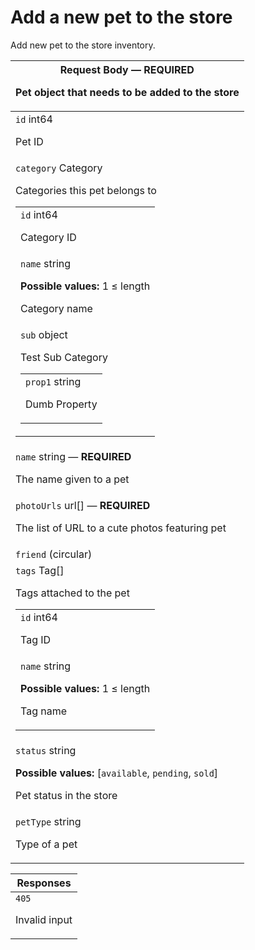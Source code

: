 # Add a new pet to the store



Add new pet to the store inventory.

<table style={{"display":"table","width":"100%"}}><thead><tr><th style={{"textAlign":"left"}}>Request Body <span style={{"opacity":"0.6"}}> — </span><strong style={{"fontSize":"var(--ifm-code-font-size)","color":"var(--openapi-required)"}}> REQUIRED</strong><div>

Pet object that needs to be added to the store

</div></th></tr></thead><tbody><tr><td><code>id</code><span style={{"opacity":"0.6"}}> int64</span><div style={{"marginTop":"var(--ifm-table-cell-padding)"}}>

Pet ID

</div></td></tr><tr><td><code>category</code><span style={{"opacity":"0.6"}}> Category</span><div style={{"marginTop":"var(--ifm-table-cell-padding)"}}>

Categories this pet belongs to

</div><table style={{"display":"table","width":"100%","marginTop":"var(--ifm-table-cell-padding)","marginBottom":"0px"}}><tbody><tr><td><code>id</code><span style={{"opacity":"0.6"}}> int64</span><div style={{"marginTop":"var(--ifm-table-cell-padding)"}}>

Category ID

</div></td></tr><tr><td><code>name</code><span style={{"opacity":"0.6"}}> string</span><div style={{"marginTop":"var(--ifm-table-cell-padding)"}}>

**Possible values:** 1 ≤ length

</div><div style={{"marginTop":"var(--ifm-table-cell-padding)"}}>

Category name

</div></td></tr><tr><td><code>sub</code><span style={{"opacity":"0.6"}}> object</span><div style={{"marginTop":"var(--ifm-table-cell-padding)"}}>

Test Sub Category

</div><table style={{"display":"table","width":"100%","marginTop":"var(--ifm-table-cell-padding)","marginBottom":"0px"}}><tbody><tr><td><code>prop1</code><span style={{"opacity":"0.6"}}> string</span><div style={{"marginTop":"var(--ifm-table-cell-padding)"}}>

Dumb Property

</div></td></tr></tbody></table></td></tr></tbody></table></td></tr><tr><td><code>name</code><span style={{"opacity":"0.6"}}> string</span><span style={{"opacity":"0.6"}}> — </span><strong style={{"fontSize":"var(--ifm-code-font-size)","color":"var(--openapi-required)"}}> REQUIRED</strong><div style={{"marginTop":"var(--ifm-table-cell-padding)"}}>

The name given to a pet

</div></td></tr><tr><td><code>photoUrls</code><span style={{"opacity":"0.6"}}> url[]</span><span style={{"opacity":"0.6"}}> — </span><strong style={{"fontSize":"var(--ifm-code-font-size)","color":"var(--openapi-required)"}}> REQUIRED</strong><div style={{"marginTop":"var(--ifm-table-cell-padding)"}}>

The list of URL to a cute photos featuring pet

</div></td></tr><tr><td><code>friend</code><span style={{"opacity":"0.6"}}>  (circular)</span></td></tr><tr><td><code>tags</code><span style={{"opacity":"0.6"}}> Tag[]</span><div style={{"marginTop":"var(--ifm-table-cell-padding)"}}>

Tags attached to the pet

</div><table style={{"display":"table","width":"100%","marginTop":"var(--ifm-table-cell-padding)","marginBottom":"0px"}}><tbody><tr><td><code>id</code><span style={{"opacity":"0.6"}}> int64</span><div style={{"marginTop":"var(--ifm-table-cell-padding)"}}>

Tag ID

</div></td></tr><tr><td><code>name</code><span style={{"opacity":"0.6"}}> string</span><div style={{"marginTop":"var(--ifm-table-cell-padding)"}}>

**Possible values:** 1 ≤ length

</div><div style={{"marginTop":"var(--ifm-table-cell-padding)"}}>

Tag name

</div></td></tr></tbody></table></td></tr><tr><td><code>status</code><span style={{"opacity":"0.6"}}> string</span><div style={{"marginTop":"var(--ifm-table-cell-padding)"}}>

**Possible values:** [`available`, `pending`, `sold`]

</div><div style={{"marginTop":"var(--ifm-table-cell-padding)"}}>

Pet status in the store

</div></td></tr><tr><td><code>petType</code><span style={{"opacity":"0.6"}}> string</span><div style={{"marginTop":"var(--ifm-table-cell-padding)"}}>

Type of a pet

</div></td></tr></tbody></table><table style={{"display":"table","width":"100%"}}><thead><tr><th style={{"textAlign":"left"}}>Responses</th></tr></thead><tbody><tr><td><div style={{"display":"flex"}}><div style={{"marginRight":"var(--ifm-table-cell-padding)"}}><code>405</code></div><div>

Invalid input

</div></div><div></div></td></tr></tbody></table>